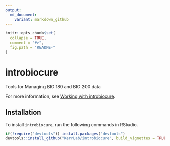 ```yaml
---
output:
  md_document:
    variant: markdown_github
---
```


<!-- README.md is generated from README.Rmd. Please edit that file -->

```r
knitr::opts_chunk$set(
  collapse = TRUE,
  comment = "#>",
  fig.path = "README-"
)
```

# introbiocure

Tools for Managing BIO 180 and BIO 200 data

For more information, see [Working with introbiocure](https://github.com/KerrLab/introbiocure/blob/master/vignettes/working_with_introbiocure.Rmd).


## Installation

To install `introbiocure`, run the following commands in RStudio.

```r
if(!require("devtools")) install.packages("devtools")
devtools::install_github("KerrLab/introbiocure", build_vignettes = TRUE)
```
